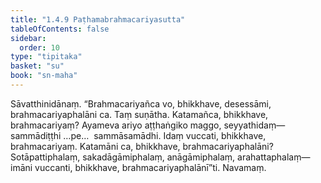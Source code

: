 ```yaml
---
title: "1.4.9 Paṭhamabrahmacariyasutta"
tableOfContents: false
sidebar:
  order: 10
type: "tipitaka"
basket: "su"
book: "sn-maha"
---
```



<DynamicBreadcrumb />

<Division number="39" book="sn-maha">

<Paragraph number="139" book="sn-maha">
Sāvatthinidānaṃ. “Brahmacariyañca vo, bhikkhave, desessāmi, brahmacariyaphalāni ca. Taṃ suṇātha. Katamañca, bhikkhave, brahmacariyaṃ? Ayameva ariyo aṭṭhaṅgiko maggo, seyyathidaṃ—  sammādiṭṭhi …pe…  sammāsamādhi. Idaṃ vuccati, bhikkhave, brahmacariyaṃ. Katamāni ca, bhikkhave, brahmacariyaphalāni? Sotāpattiphalaṃ, sakadāgāmiphalaṃ, anāgāmiphalaṃ, arahattaphalaṃ—  imāni vuccanti, bhikkhave, brahmacariyaphalānī”ti.

</Paragraph>
</Division>

<Paragraph number="140" type="center" book="sn-maha">
Navamaṃ.
</Paragraph>